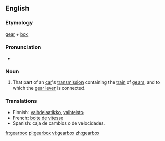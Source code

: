 ==English==

===Etymology===
[[gear]] + [[box]]

===Pronunciation===
*{{audio|en-us-gearbox.ogg|Audio (US)}}

===Noun===
{{wikipedia}}
{{en-noun|gearboxes}}

# That part of an [[car]]'s [[transmission]] containing the [[train]] of [[gears]], and to which the [[gear lever]] is connected.

===Translations===
{{rfc-level|Translations at L3+ (AutoFormat would have corrected level of Translations)}}
{{top}}
*Finnish: [[vaihdelaatikko]], [[vaihteisto]]
*French: [[boite de vitesse]]
*Spanish: caja de cambios o de velocidades.
{{bottom}}

[[fr:gearbox]]
[[pl:gearbox]]
[[vi:gearbox]]
[[zh:gearbox]]